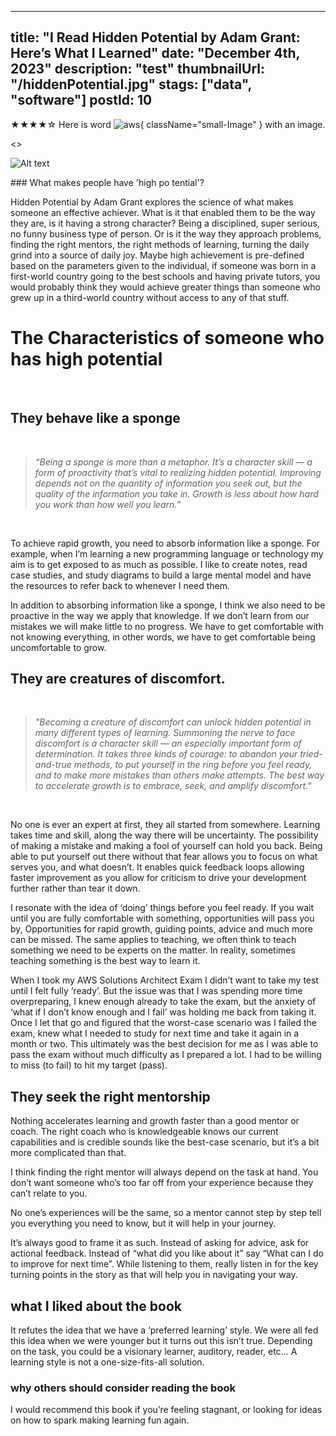

---
title: "I Read Hidden Potential by Adam Grant: Here’s What I Learned"
date: "December 4th, 2023"
description: "test"
thumbnailUrl: "/hiddenPotential.jpg"
stags: ["data", "software"]
postId: 10
---

★★★★☆
Here is  word ![aws](/imgs/darn.png){ className="small-Image" } with an image.

<>
  <p><img src="/imgs/darn.png" alt="Alt text" title="title" className="smallImage" /></p>
</>
### What makes people have 'high po tential'?

Hidden Potential by Adam Grant explores the science of what makes someone an effective achiever.
 What is it that enabled them to be the way they are, is it having a strong character? 
 Being a disciplined, super serious, no funny business type of person. Or is it the way they approach problems, 
 finding the right mentors, the right methods of learning, turning the daily grind into a source of daily joy. 
 Maybe high achievement is pre-defined based on the parameters given to the individual, if someone was born in 
 a first-world country going to the best schools and having private tutors, you would probably think they would
  achieve greater things than someone who grew up in a third-world country without access to any of that stuff.

# The Characteristics of someone who has high potential 
<br/>

## They behave like a sponge
<br/>
<blockquote className="blockquote">
  <footer className="blockquote-footer">
    <cite>
        “Being a sponge is more than a metaphor. It’s a character skill — a form of proactivity that’s vital to realizing hidden potential. Improving depends not on the quantity of information you seek out, but the quality of the information you take in. Growth is less about how hard you work than how well you learn.”
    </cite>
  </footer>
</blockquote>
<br/>

To achieve rapid growth, you need to absorb information like a sponge. For example, when I’m learning a new programming language or technology my aim is to get exposed to as much as possible. I like to create notes, read case studies, and study diagrams to build a large mental model and have the resources to refer back to whenever I need them. 

In addition to absorbing information like a sponge, I think we also need to be proactive in the way we apply that knowledge. If we don’t learn from our mistakes we will make little to no progress. We have to get comfortable with not knowing everything, in other words, we have to get comfortable being uncomfortable to grow.

## They are creatures of discomfort.
<br/>
<blockquote className="blockquote">
  <footer className="blockquote-footer">
    <cite>
        "Becoming a creature of discomfort can unlock hidden potential in many different types of learning. Summoning the nerve to face discomfort is a character skill — an especially important form of determination. It takes three kinds of courage: to abandon your tried-and-true methods, to put yourself in the ring before you feel ready, and to make more mistakes than others make attempts. The best way to accelerate growth is to embrace, seek, and amplify discomfort."
    </cite>
  </footer>
</blockquote>
<br/>

No one is ever an expert at first, they all started from somewhere. Learning takes time and skill, along the way there will be uncertainty. The possibility of making a mistake and making a fool of yourself can hold you back. Being able to put yourself out there without that fear allows you to focus on what serves you, and what doesn’t. It enables quick feedback loops allowing faster improvement as you allow for criticism to drive your development further rather than tear it down. 

I resonate with the idea of ‘doing’ things before you feel ready. If you wait until you are fully comfortable with something, opportunities will pass you by, Opportunities for rapid growth, guiding points, advice and much more can be missed. The same applies to teaching, we often think to teach something we need to be experts on the matter. In reality, sometimes teaching something is the best way to learn it.

When I took my AWS Solutions Architect Exam I didn’t want to take my test until I felt fully ‘ready’. But the issue was that I was spending more time overpreparing, I knew enough already to take the exam, but the anxiety of ‘what if I don’t know enough and I fail’ was holding me back from taking it. Once I let that go and figured that the worst-case scenario was I failed the exam, knew what I needed to study for next time and take it again in a month or two. This ultimately was the best decision for me as I was able to pass the exam without much difficulty as I prepared a lot. I had to be willing to miss (to fail) to hit my target (pass).



## They seek the right mentorship

Nothing accelerates learning and growth faster than a good mentor or coach. The right coach who is knowledgeable knows our current capabilities and is credible sounds like the best-case scenario, but it’s a bit more complicated than that. 

I think finding the right mentor will always depend on the task at hand. You don’t want someone who’s too far off from your experience because they can’t relate to you. 

No one’s experiences will be the same, so a mentor cannot step by step tell you everything you need to know, but it will help in your journey. 

It’s always good to frame it as such. Instead of asking for advice, ask for actional feedback. Instead of “what did you like about it” say “What can I do to improve for next time”. While listening to them, really listen in for the key turning points in the story as that will help you in navigating your way.
## what I liked about the book

It refutes the idea that we have a ‘preferred learning’ style. We were all fed this idea when we were younger but it turns out this isn’t true. Depending on the task, you could be a visionary learner, auditory, reader, etc… A learning style is not a one-size-fits-all solution.

### why others should consider reading the book

I would recommend this book if you’re feeling stagnant, or looking for ideas on how to spark making learning fun again.
